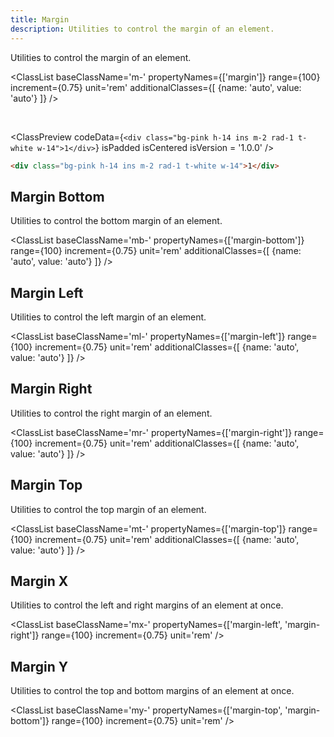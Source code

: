 ```yaml
---
title: Margin
description: Utilities to control the margin of an element.
---
```



Utilities to control the margin of an element.

<ClassList 
  baseClassName='m-' 
  propertyNames={['margin']}
  range={100} 
  increment={0.75} 
  unit='rem' 
  additionalClasses={[
    {name: 'auto', value: 'auto'}
  ]} 
/>

<br />

<ClassPreview
  codeData={`
    <div class="bg-pink h-14 ins m-2 rad-1 t-white w-14">1</div>
  `}
  isPadded
  isCentered
  isVersion = '1.0.0'
/>

```html
<div class="bg-pink h-14 ins m-2 rad-1 t-white w-14">1</div>
```

## Margin Bottom

Utilities to control the bottom margin of an element.

<ClassList 
  baseClassName='mb-' 
  propertyNames={['margin-bottom']} 
  range={100} 
  increment={0.75} 
  unit='rem' 
  additionalClasses={[
    {name: 'auto', value: 'auto'}
  ]} 
/>

## Margin Left

Utilities to control the left margin of an element.

<ClassList 
  baseClassName='ml-' 
  propertyNames={['margin-left']} 
  range={100} 
  increment={0.75} 
  unit='rem' 
  additionalClasses={[
    {name: 'auto', value: 'auto'}
  ]} 
/>

## Margin Right

Utilities to control the right margin of an element.

<ClassList 
  baseClassName='mr-' 
  propertyNames={['margin-right']} 
  range={100} 
  increment={0.75} 
  unit='rem' 
  additionalClasses={[
    {name: 'auto', value: 'auto'}
  ]} 
/>

## Margin Top

Utilities to control the top margin of an element.

<ClassList 
  baseClassName='mt-' 
  propertyNames={['margin-top']} 
  range={100} 
  increment={0.75} 
  unit='rem' 
  additionalClasses={[
    {name: 'auto', value: 'auto'}
  ]} 
/>

## Margin X

Utilities to control the left and right margins of an element at once.

<ClassList 
  baseClassName='mx-' 
  propertyNames={['margin-left', 'margin-right']}
  range={100} 
  increment={0.75} 
  unit='rem'
/>

## Margin Y

Utilities to control the top and bottom margins of an element at once.

<ClassList 
  baseClassName='my-' 
  propertyNames={['margin-top', 'margin-bottom']} 
  range={100} 
  increment={0.75} 
  unit='rem'
/>

